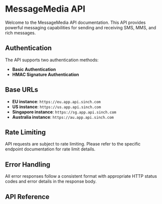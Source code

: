 # MessageMedia API

Welcome to the MessageMedia API documentation. This API provides powerful messaging capabilities for sending and receiving SMS, MMS, and rich messages.

## Authentication

The API supports two authentication methods:
- **Basic Authentication**
- **HMAC Signature Authentication**

## Base URLs

- **EU instance**: `https://eu.app.api.sinch.com`
- **US instance**: `https://us.app.api.sinch.com`
- **Singapore instance**: `https://sg.app.api.sinch.com`
- **Australia instance**: `https://au.app.api.sinch.com`

## Rate Limiting

API requests are subject to rate limiting. Please refer to the specific endpoint documentation for rate limit details.

## Error Handling

All error responses follow a consistent format with appropriate HTTP status codes and error details in the response body.

## API Reference

<OpenApiReference />
